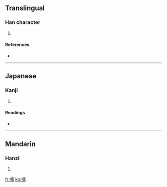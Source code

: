 ==Translingual==

===Han character===
{{Han char|rn=30|rad=口|as=15|sn=18|four=6008<sub>6</sub>|canj=口戈廿金 (RITC)}}

# {{defn|Han|sort=口15}}

====References====
* {{Han ref|kx=0213.050|dkj=04527|dj=0435.330|hdz=10700.140|uh=569D|ud=22173|bh=EFBE|bd=61374}}

----

==Japanese==

===Kanji===
{{ja-kanji|grade=|rs=口15}}

# {{defn|Japanese|sort=口15}}

====Readings====
* {{ja-readings|on=[[かく]] (kaku)|kun=[[さけぶ]] (sakebu)}}

----

==Mandarin==

===Hanzi===
{{cmn-hanzi|pin=[[huāng]] ([[huang1]]), [[liū]] ([[liu1]])|wg=huang<sup>1</sup>, liu<sup>1</sup>}}

# {{defn|Mandarin|sort=口15}}

[[fr:嚝]]
[[ko:嚝]]